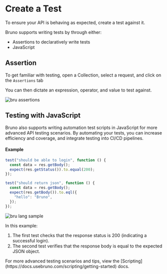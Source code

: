 
# Create a Test

To ensure your API is behaving as expected, create a test against it.

Bruno supports writing tests by through either:

- Assertions to declaratively write tests
- JavaScript

## Assertion

To get familiar with testing, open a Collection, select a request, and click on the `Assertions` tab

You can then dictate an expression, operator, and value to test against.

![bru assertions](/screenshots/get-started/bruno-basics/create_test/bru_test_assert.webp)

## Testing with JavaScript

Bruno also supports writing automation test scripts in JavaScript for more advanced API testing scenarios. By automating your tests, you can increase efficiency and coverage, and integrate testing into CI/CD pipelines.

#### Example

```js copy
test("should be able to login", function () {
  const data = res.getBody();
  expect(res.getStatus()).to.equal(200);
});

test("should return json", function () {
  const data = res.getBody();
  expect(res.getBody()).to.eql({
    "hello": "Bruno",
  });
});
```

![bru lang sample](/screenshots/test-script.webp)

In this example:

1. The first test checks that the response status is 200 (indicating a successful login).
2. The second test verifies that the response body is equal to the expected JSON object.

<Callout emoji="">
  For more advanced testing scenarios and tips, view the
  [Scripting](https://docs.usebruno.com/scripting/getting-started) docs.
</Callout>

